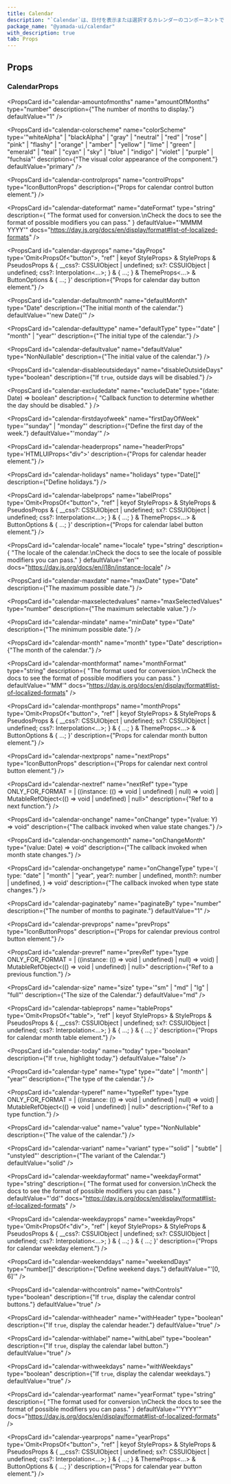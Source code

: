 ```yaml
---
title: Calendar
description: "`Calendar`は、日付を表示または選択するカレンダーのコンポーネントです。"
package_name: "@yamada-ui/calendar"
with_description: true
tab: Props
---
```


## Props

### CalendarProps

<PropsCard
  id="calendar-amountofmonths"
  name="amountOfMonths"
  type="number"
  description={"The number of months to display."}
  defaultValue="1"
/>

<PropsCard
  id="calendar-colorscheme"
  name="colorScheme"
  type='"whiteAlpha" | "blackAlpha" | "gray" | "neutral" | "red" | "rose" | "pink" | "flashy" | "orange" | "amber" | "yellow" | "lime" | "green" | "emerald" | "teal" | "cyan" | "sky" | "blue" | "indigo" | "violet" | "purple" | "fuchsia"'
  description={"The visual color appearance of the component."}
  defaultValue="primary"
/>

<PropsCard
  id="calendar-controlprops"
  name="controlProps"
  type="IconButtonProps"
  description={"Props for calendar control button element."}
/>

<PropsCard
  id="calendar-dateformat"
  name="dateFormat"
  type="string"
  description={
    "The format used for conversion.\nCheck the docs to see the format of possible modifiers you can pass."
  }
  defaultValue="'MMMM YYYY'"
  docs="https://day.js.org/docs/en/display/format#list-of-localized-formats"
/>

<PropsCard
  id="calendar-dayprops"
  name="dayProps"
  type='Omit<PropsOf<"button">, "ref" | keyof StyleProps> & StyleProps & PseudosProps & { __css?: CSSUIObject | undefined; sx?: CSSUIObject | undefined; css?: Interpolation<...>; } & { ...; } & ThemeProps<...> & ButtonOptions & { ...; }'
  description={"Props for calendar day button element."}
/>

<PropsCard
  id="calendar-defaultmonth"
  name="defaultMonth"
  type="Date"
  description={"The initial month of the calendar."}
  defaultValue="'new Date()'"
/>

<PropsCard
  id="calendar-defaulttype"
  name="defaultType"
  type='"date" | "month" | "year"'
  description={"The initial type of the calendar."}
/>

<PropsCard
  id="calendar-defaultvalue"
  name="defaultValue"
  type="NonNullable<Y>"
  description={"The initial value of the calendar."}
/>

<PropsCard
  id="calendar-disableoutsidedays"
  name="disableOutsideDays"
  type="boolean"
  description={"If `true`, outside days will be disabled."}
/>

<PropsCard
  id="calendar-excludedate"
  name="excludeDate"
  type="(date: Date) => boolean"
  description={
    "Callback function to determine whether the day should be disabled."
  }
/>

<PropsCard
  id="calendar-firstdayofweek"
  name="firstDayOfWeek"
  type='"sunday" | "monday"'
  description={"Define the first day of the week."}
  defaultValue="'monday'"
/>

<PropsCard
  id="calendar-headerprops"
  name="headerProps"
  type='HTMLUIProps<"div">'
  description={"Props for calendar header element."}
/>

<PropsCard
  id="calendar-holidays"
  name="holidays"
  type="Date[]"
  description={"Define holidays."}
/>

<PropsCard
  id="calendar-labelprops"
  name="labelProps"
  type='Omit<PropsOf<"button">, "ref" | keyof StyleProps> & StyleProps & PseudosProps & { __css?: CSSUIObject | undefined; sx?: CSSUIObject | undefined; css?: Interpolation<...>; } & { ...; } & ThemeProps<...> & ButtonOptions & { ...; }'
  description={"Props for calendar label button element."}
/>

<PropsCard
  id="calendar-locale"
  name="locale"
  type="string"
  description={
    "The locale of the calendar.\nCheck the docs to see the locale of possible modifiers you can pass."
  }
  defaultValue="'en'"
  docs="https://day.js.org/docs/en/i18n/instance-locale"
/>

<PropsCard
  id="calendar-maxdate"
  name="maxDate"
  type="Date"
  description={"The maximum possible date."}
/>

<PropsCard
  id="calendar-maxselectedvalues"
  name="maxSelectedValues"
  type="number"
  description={"The maximum selectable value."}
/>

<PropsCard
  id="calendar-mindate"
  name="minDate"
  type="Date"
  description={"The minimum possible date."}
/>

<PropsCard
  id="calendar-month"
  name="month"
  type="Date"
  description={"The month of the calendar."}
/>

<PropsCard
  id="calendar-monthformat"
  name="monthFormat"
  type="string"
  description={
    "The format used for conversion.\nCheck the docs to see the format of possible modifiers you can pass."
  }
  defaultValue="'MM'"
  docs="https://day.js.org/docs/en/display/format#list-of-localized-formats"
/>

<PropsCard
  id="calendar-monthprops"
  name="monthProps"
  type='Omit<PropsOf<"button">, "ref" | keyof StyleProps> & StyleProps & PseudosProps & { __css?: CSSUIObject | undefined; sx?: CSSUIObject | undefined; css?: Interpolation<...>; } & { ...; } & ThemeProps<...> & ButtonOptions & { ...; }'
  description={"Props for calendar month button element."}
/>

<PropsCard
  id="calendar-nextprops"
  name="nextProps"
  type="IconButtonProps"
  description={"Props for calendar next control button element."}
/>

<PropsCard
  id="calendar-nextref"
  name="nextRef"
  type="type ONLY_FOR_FORMAT =
  | ((instance: (() => void | undefined) | null) => void)
  | MutableRefObject<(() => void | undefined) | null>"
  description={"Ref to a next function."}
/>

<PropsCard
  id="calendar-onchange"
  name="onChange"
  type="(value: Y) => void"
  description={"The callback invoked when value state changes."}
/>

<PropsCard
  id="calendar-onchangemonth"
  name="onChangeMonth"
  type="(value: Date) => void"
  description={"The callback invoked when month state changes."}
/>

<PropsCard
  id="calendar-onchangetype"
  name="onChangeType"
  type='(
  type: "date" | "month" | "year",
  year?: number | undefined,
  month?: number | undefined,
) => void'
  description={"The callback invoked when type state changes."}
/>

<PropsCard
  id="calendar-paginateby"
  name="paginateBy"
  type="number"
  description={"The number of months to paginate."}
  defaultValue="1"
/>

<PropsCard
  id="calendar-prevprops"
  name="prevProps"
  type="IconButtonProps"
  description={"Props for calendar previous control button element."}
/>

<PropsCard
  id="calendar-prevref"
  name="prevRef"
  type="type ONLY_FOR_FORMAT =
  | ((instance: (() => void | undefined) | null) => void)
  | MutableRefObject<(() => void | undefined) | null>"
  description={"Ref to a previous function."}
/>

<PropsCard
  id="calendar-selectmonthwith"
  name="selectMonthWith"
  type='"value" | "month"'
/>

<PropsCard
  id="calendar-size"
  name="size"
  type='"sm" | "md" | "lg" | "full"'
  description={"The size of the Calendar."}
  defaultValue="md"
/>

<PropsCard
  id="calendar-tableprops"
  name="tableProps"
  type='Omit<PropsOf<"table">, "ref" | keyof StyleProps> & StyleProps & PseudosProps & { __css?: CSSUIObject | undefined; sx?: CSSUIObject | undefined; css?: Interpolation<...>; } & { ...; } & { ...; }'
  description={"Props for calendar month table element."}
/>

<PropsCard
  id="calendar-today"
  name="today"
  type="boolean"
  description={"If `true`, highlight today."}
  defaultValue="false"
/>

<PropsCard
  id="calendar-type"
  name="type"
  type='"date" | "month" | "year"'
  description={"The type of the calendar."}
/>

<PropsCard
  id="calendar-typeref"
  name="typeRef"
  type="type ONLY_FOR_FORMAT =
  | ((instance: (() => void | undefined) | null) => void)
  | MutableRefObject<(() => void | undefined) | null>"
  description={"Ref to a type function."}
/>

<PropsCard
  id="calendar-value"
  name="value"
  type="NonNullable<Y>"
  description={"The value of the calendar."}
/>

<PropsCard
  id="calendar-variant"
  name="variant"
  type='"solid" | "subtle" | "unstyled"'
  description={"The variant of the Calendar."}
  defaultValue="solid"
/>

<PropsCard
  id="calendar-weekdayformat"
  name="weekdayFormat"
  type="string"
  description={
    "The format used for conversion.\nCheck the docs to see the format of possible modifiers you can pass."
  }
  defaultValue="'dd'"
  docs="https://day.js.org/docs/en/display/format#list-of-localized-formats"
/>

<PropsCard
  id="calendar-weekdayprops"
  name="weekdayProps"
  type='Omit<PropsOf<"div">, "ref" | keyof StyleProps> & StyleProps & PseudosProps & { __css?: CSSUIObject | undefined; sx?: CSSUIObject | undefined; css?: Interpolation<...>; } & { ...; } & { ...; }'
  description={"Props for calendar weekday element."}
/>

<PropsCard
  id="calendar-weekenddays"
  name="weekendDays"
  type="number[]"
  description={"Define weekend days."}
  defaultValue="'[0, 6]'"
/>

<PropsCard
  id="calendar-withcontrols"
  name="withControls"
  type="boolean"
  description={"If `true`, display the calendar control buttons."}
  defaultValue="true"
/>

<PropsCard
  id="calendar-withheader"
  name="withHeader"
  type="boolean"
  description={"If `true`, display the calendar header."}
  defaultValue="true"
/>

<PropsCard
  id="calendar-withlabel"
  name="withLabel"
  type="boolean"
  description={"If `true`, display the calendar label button."}
  defaultValue="true"
/>

<PropsCard
  id="calendar-withweekdays"
  name="withWeekdays"
  type="boolean"
  description={"If `true`, display the calendar weekdays."}
  defaultValue="true"
/>

<PropsCard
  id="calendar-yearformat"
  name="yearFormat"
  type="string"
  description={
    "The format used for conversion.\nCheck the docs to see the format of possible modifiers you can pass."
  }
  defaultValue="'YYYY'"
  docs="https://day.js.org/docs/en/display/format#list-of-localized-formats"
/>

<PropsCard
  id="calendar-yearprops"
  name="yearProps"
  type='Omit<PropsOf<"button">, "ref" | keyof StyleProps> & StyleProps & PseudosProps & { __css?: CSSUIObject | undefined; sx?: CSSUIObject | undefined; css?: Interpolation<...>; } & { ...; } & ThemeProps<...> & ButtonOptions & { ...; }'
  description={"Props for calendar year button element."}
/>
